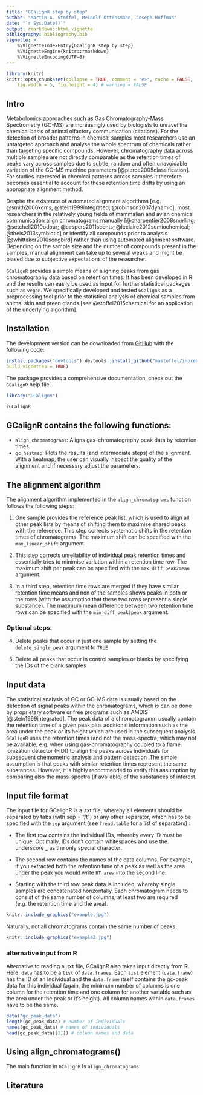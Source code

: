 ```yaml
---
title: "GCalignR step by step"
author: "Martin A. Stoffel, Meinolf Ottensmann, Joseph Hoffman"
date: "`r Sys.Date()`"
output: rmarkdown::html_vignette
bibliography: bibliography.bib
vignette: >
    %\VignetteIndexEntry{GCalignR step by step}
    %\VignetteEngine{knitr::rmarkdown}
    %\VignetteEncoding{UTF-8}
---
```


```r
library(knitr)
knitr::opts_chunk$set(collapse = TRUE, comment = "#>", cache = FALSE,
    fig.width = 5, fig.height = 4) # warning = FALSE
```

## Intro

Metabolomics approaches such as Gas Chromatography-Mass Spectrometry (GC-MS) are increasingly used
by biologists to unravel the chemical basis of animal olfactory communication (citations). For the detection
of broader patterns in chemical samples most researchers use an untargeted approach and
analyse the whole spectrum of chemicals rather than targeting specific compounds. However, 
chromatography data across multiple samples are not directly comparable as the retention times of peaks
vary across samples due to subtle, random and often unavoidable variation of the GC-MS machine parameters [@pierce2005classification]. For studies interested in chemical patterns across samples it therefore 
becomes essential to account for these retention time drifts by using an appropriate alignment method.

Despite the existence of automated alignment algorithms [e.g. @smith2006xcms; @stein1999integrated; @robinson2007dynamic], most researchers in the relatively young fields of mammalian and avian chemical communication align chromatograms manually
[@charpentier2008smelling; @setchell2010odour; @caspers2011scents; @leclaire2012semiochemical; @theis2013symbiotic] or identify all compounds prior to analysis [@whittaker2010songbird] rather than using automated alignment software. Depending on the
sample size and the number of compounds present in the samples, manual alignment can take up to several weaks and
might be biased due to subjective expectations of the researcher. 

`GCalignR` provides a simple means of aligning peaks from gas chromatography data based
on retention times. It has been developed in R and the results can easily be used as input
for further statistical packages such as `vegan`. We specifically developed and tested `GCalignR` 
as a preprocessing tool prior to the statistical analysis of chemical samples from animal skin and preen glands [see @stoffel2015chemical for an application of the underlying algorithm]. 


## Installation

The development version can be downloaded from [GitHub](https://github.com/mastoffel/GCalignR) with
the following code:

```r
install.packages("devtools") devtools::install_github("mastoffel/inbreedR",
build_vignettes = TRUE) 
```

The package provides a comprehensive documentation, check out the `GCalignR` help file.

```r
library("GCalignR") 
```

```r
?GCalignR 
```

## GCalignR contains the following functions:

* `align_chromatograms`: Aligns gas-chromatography peak data by retention times. 
* `gc_heatmap`: Plots the results (and intermediate steps) of the alignment. With a heatmap, the user can visually
inspect the quality of the alignment and if necessary adjust the parameters.


## The alignment algorithm

The alignment algorithm implemented in the `align_chromatograms` function follows the following steps:

1. One sample provides the reference peak list, which is used to align all other peak lists
by means of shifting them to maximise shared peaks with the reference. This step corrects systematic
shifts in the retention times of chromatograms. The maximum shift can be specified with the
`max_linear_shift` argument.

2. This step corrects unreliability of individual peak retention times and essentially 
tries to minimise variation within a retention time row. The maximum shift per peak can be specified with the
`max_diff_peak2mean` argument.

3. In a third step, retention time rows are merged if they have similar retention time means and non
of the samples shows peaks in both or the rows (with the assumption that these two rows represent a
single substance). The maximum mean difference between two retention time rows can be specified with the
`min_diff_peak2peak` argument.

### Optional steps:

4. Delete peaks that occur in just one sample by setting the `delete_single_peak` argument to `TRUE`

5. Delete all peaks that occur in control samples or blanks by specifying the IDs of the blank
   samples 


## Input data

The statistical analysis of GC or GC-MS data is usually based on the detection of signal peaks within
the chromatograms, which is can be done by proprietary software or free programs such as AMDIS [@stein1999integrated].
The peak data of a chromatogramm usually contain the retention time of a given peak plus additional information such 
as the area under the peak or its height which are used in the subsequent analysis. 
`GCalignR` uses the retention times (and not the mass-spectra, which may not be available, e.g. when 
using gas-chromatography coupled to a flame ionization detector (FID)) to align the peaks across individuals for subsequent chemometric analysis and pattern detection .The simple assumption is that peaks with similar retention times
represent the same substances. However, it is highly recommended to verify this assumption by
comparing also the mass-spectra (if available) of the substances of interest.

## Input file format

The input file for GCalignR is a .txt file, whereby all elements should be separated by tabs (with
sep = "/t") or any other separator, which has to be specified with the `sep` argument (see
`?read.table` for a list of separators) :

* The first row contains the individual IDs, whereby every ID must be unique. Optimally, IDs don't
contain whitespaces and use the underscore _ as the only special character. 

* The second row
contains the names of the data columns. For example, if you extracted both the retention time of a
peak as well as the area under the peak you would write `RT area` into the second line. 

* Starting with the third row peak data is included, whereby single samples are concatenated
horizontally. Each chromatogram needs to consist of the same number of columns, at least two are
required (e.g. the retention time and the area).

```r
knitr::include_graphics("example.jpg") 
```

Naturally, not all chromatograms contain the same number of peaks.

```r
knitr::include_graphics("example2.jpg") 
```

### alternative input from R

Alternative to reading a .txt file, GCalignR also takes input directly from R. Here, `data`
has to be a `list` of `data.frames`. Each `list` element (`data.frame`) has the ID of an individual
and the `data.frame` itself contains the gc-peak data for this individual (again, the minimum
number of columns is one column for the retention time and one column for another variable such as the area under the peak
or it's height). All column names within `data.frames` have to be the same.

```r
data("gc_peak_data")
length(gc_peak_data) # number of individuals
names(gc_peak_data) # names of individuals
head(gc_peak_data[[1]]) # column names and data
```


## Using align_chromatograms()

The main function in `GCalignR` is `align_chromatograms`. 




## Literature
